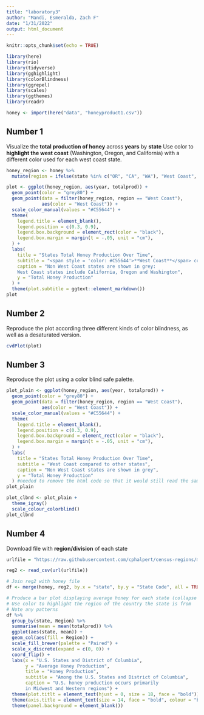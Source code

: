 ---
title: "laboratory3"
author: "Mandi, Esmeralda, Zach F"
date: "1/31/2022"
output: html_document
---

```{r setup, include=FALSE}
knitr::opts_chunk$set(echo = TRUE)

library(here)
library(rio)
library(tidyverse)
library(gghighlight)
library(colorBlindness)
library(ggrepel)
library(scales)
library(ggthemes)
library(readr)
```

```{r}
honey <- import(here("data", "honeyproduct1.csv"))
```

## Number 1
Visualize the **total production of honey** across **years** by **state**
Use color to **highlight the west coast** (Washington, Oregon, and California) with a different color used for each west coast state.

```{r}
honey_region <- honey %>% 
  mutate(region = ifelse(state %in% c("OR", "CA", "WA"), "West Coast", "Other"))

plot <- ggplot(honey_region, aes(year, totalprod)) +
  geom_point(color = "grey80") +
  geom_point(data = filter(honey_region, region == "West Coast"),
             aes(color = "West Coast")) +
  scale_color_manual(values = "#C55644") +
  theme(
    legend.title = element_blank(),
    legend.position = c(0.3, 0.9),
    legend.box.background = element_rect(color = "black"),
    legend.box.margin = margin(t = -.05, unit = "cm"),
  ) +
  labs(
    title = "States Total Honey Production Over Time",
    subtitle = "<span style = 'color: #C55644'>**West Coast**</span> compared to other states",
    caption = "Non West Coast states are shown in grey:
    West Coast states include California, Oregon and Washington",
    y = "Total Honey Production"
  ) +
  theme(plot.subtitle = ggtext::element_markdown())
plot
```

## Number 2
Reproduce the plot according three different kinds of color blindness, as well as a desaturated version.
```{r}
cvdPlot(plot)
```

## Number 3
Reproduce the plot using a color blind safe palette.
```{r}
plot_plain <- ggplot(honey_region, aes(year, totalprod)) +
  geom_point(color = "grey80") +
  geom_point(data = filter(honey_region, region == "West Coast"),
             aes(color = "West Coast")) +
  scale_color_manual(values = "#C55644") +
  theme(
    legend.title = element_blank(),
    legend.position = c(0.3, 0.9),
    legend.box.background = element_rect(color = "black"),
    legend.box.margin = margin(t = -.05, unit = "cm"),
  ) +
  labs(
    title = "States Total Honey Production Over Time",
    subtitle = "West Coast compared to other states",
    caption = "Non West Coast states are shown in grey",
    y = "Total Honey Production"
  ) #needed to remove the html code so that it would still read the same
plot_plain

plot_clbnd <- plot_plain +
  theme_igray()
  scale_colour_colorblind()
plot_clbnd
```

## Number 4
Download file with **region/division** of each state
```{r}
urlfile = "https://raw.githubusercontent.com/cphalpert/census-regions/master/us%20census%20bureau%20regions%20and%20divisions.csv"

reg2 <- read_csv(url(urlfile))

# Join reg2 with honey file
df <- merge(honey, reg2, by.x = "state", by.y = "State Code", all = TRUE)

# Produce a bar plot displaying average honey for each state (collapse years)
# Use color to highlight the region of the country the state is from
# Note any patterns
df %>% 
  group_by(state, Region) %>% 
  summarise(mean = mean(totalprod)) %>% 
  ggplot(aes(state, mean)) +
  geom_col(aes(fill = Region)) +
  scale_fill_brewer(palette = "Paired") +
  scale_x_discrete(expand = c(0, 0)) +
  coord_flip() +
  labs(x = "U.S. States and District of Columbia",
       y = "Average Honey Production",
       title = "Honey Production",
       subtitle = "Among the U.S. States and District of Columbia",
       caption = "U.S. honey production occurs primarily
       in Midwest and Western regions") +
  theme(plot.titlt = element_text(hjust = 0, size = 18, face = "bold")) +
  theme(axis.title = element_text(size = 14, face = "bold", colour = "black")) +
  theme(panel.background = element_blank())

```
